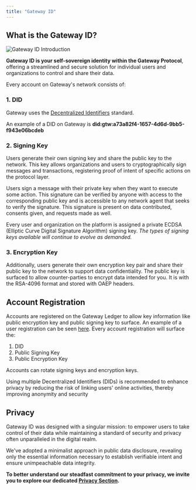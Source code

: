 ```yaml
---
title: "Gateway ID"
---
```


## What is the Gateway ID?

![Gateway ID Introduction](/assets/gateway-id/gateway-id-intro.png)

**Gateway ID is your self-sovereign identity within the Gateway Protocol**, offering a streamlined and secure solution for individual users and organizations to control and share their data.

Every account on Gateway's network consists of:

### 1. DID

Gateway uses the [Decentralized Identifiers](https://w3c.github.io/did-core/) standard.

An example of a DID on Gateway is **did:gtw:a73a82f4-1657-4d6d-9bb5-f943e06bcdeb**

### 2. Signing Key

Users generate their own signing key and share the public key to the network. This key allows organizations and users to cryptographically sign messages and transactions, registering proof of intent of specific actions on the protocol layer.

Users sign a message with their private key when they want to execute some action. This signature can be verified by anyone with access to the corresponding public key and is accessible to any network agent that seeks to verify the signature. This signature is present on data contributed, consents given, and requests made as well.

Every user and organization on the platform is assigned a private ECDSA (Elliptic Curve Digital Signature Algorithm) signing key. _The types of signing keys available will continue to evolve as demanded._

### 3. Encryption Key

Additionally, users generate their own encryption key pair and share their public key to the network to support data confidentiality. The public key is surfaced to allow counter-parties to encrypt data intended for you. It is with the RSA-4096 format and stored with OAEP headers.

## Account Registration

Accounts are registered on the Gateway Ledger to allow key information like public encryption key and public signing key to surface. An example of a user registration can be seen [here](https://sandbox.gateway.tech/explorer/transactions/65cbd4f937862646e840d56e). Every account registration will surface the:

1. DID
2. Public Signing Key
3. Public Encryption Key

Accounts can rotate signing keys and encryption keys.

<Note>
  Using multiple Decentralized Identifiers (DIDs) is recommended to enhance
  privacy by reducing the risk of linking users' online activities, thereby
  improving anonymity and security
</Note>

## Privacy

Gateway ID was designed with a singular mission: to empower users to take control of their data while maintaining a standard of security and privacy often unparalleled in the digital realm.

We've adopted a minimalist approach in public data disclosure, revealing only the essential information necessary to establish verifiable intent and ensure unimpeachable data integrity.

</p>

</div>

**To better understand our steadfast commitment to your privacy, we invite you to explore our dedicated [Privacy Section](/core-concepts/privacy-and-security-standards).**

>

